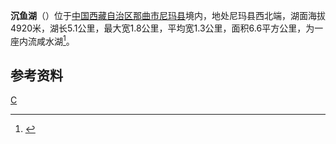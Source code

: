 {{ViewTibetanScript}}
{{Infobox_lake
 |湖泊名稱 =沉鱼湖
 |湖泊照片 = 
 |湖泊照片標題 = 
 |測深圖 =
 |測深圖標題 =
 |湖泊所在地 = [[中国|中国]][[西藏|西藏]]
 |座標 = {{coord |35|47|N|86|14|E|display=inline,title|scale:500000_type:waterbody_region:CN}}
 |湖泊類別 = [[咸水湖|咸水湖]]
 |流入 =
 |流出 = 
 |集水區面積 =
 |集水區國家 ={{PRC}}
 |湖泊長度 =5.1公里
 |湖泊闊度 = 最大1.8公里<br />平均1.3公里
 |湖泊面積 =6.6平方公里
 |平均深度 = 
 |最深深度 = 
 |水體體積 = 
 |湖水停留時間 =
 |湖岸線長度 =
 |海拔高度 = 4920米
 |湖中島嶼 =
 |湖邊城鎮 =
}}
{{Location map
 |China Tibet
 |mark=<!--dot-->Blue pog.svg
 |lat_deg=35|lat_min=47|lat_sec =
 |lon_deg=86|lon_min=14|lon_sec =
 |caption=沉鱼湖在[[西藏|西藏]]的位置。
 |position=right
 |width=350
 |float=right
}}
'''沉鱼湖'''（{{bo|z=ཁྲན་ཡུལ་མཚོ།|w=khran yul mtsho|t=Trenyül Tso}}）位于[[中国|中国]][[西藏自治区|西藏自治区]][[那曲市|那曲市]][[尼玛县|尼玛县]]境内，地处尼玛县西北端，湖面海拔4920米，湖长5.1公里，最大宽1.8公里，平均宽1.3公里，面积6.6平方公里，为一座内流咸水湖<ref>{{cite book zh |author=王苏民 窦鸿身 |title=中国湖泊志 |format=M |edition=1 |location=北京 |publisher=科学出版社 |date=1998|pages=563|id= ISBN 7-03-006706-1}}</ref>。
==参考资料==
{{Reflist}}

[[Category:尼玛县湖泊|C]]